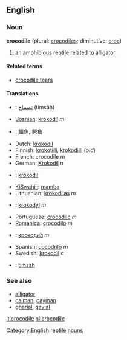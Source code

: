 ==English==

===Noun===
'''crocodile''' (plural: [[crocodiles]]; diminutive: [[croc]])

#an [[amphibious]] [[reptile]] related to [[alligator]].

====Related terms====
*[[crocodile tears]]

====Translations====
*{{ar}}: [[تمساح]] (timsāḥ)
*[[Bosnian]]: [[krokodil]] ''m''
*{{zh}}: [[鱷魚]], [[鳄鱼]]
*Dutch: [[krokodil]]
*Finnish: [[krokotiili]], [[krokodiili]] (''old'')
*French: crocodile ''m''
*German: [[Krokodil]] ''n''
*{{hu}}: [[krokodil]]
*[[KiSwahili]]: [[mamba]]
*Lithuanian: [[krokodilas]] ''m''
*{{pl}}: [[krokodyl]] ''m''
*Portuguese: [[crocodilo]] ''m''
*[[Romanica]]: [[crocodilo]] ''m''
*{{ru}}: [[крокодил|крокоди́л]] ''m''
*Spanish: [[cocodrilo]] ''m''
*Swedish: [[krokodil]] ''c''
*{{tr}}: [[timsah]]

===See also===
*[[alligator]]
*[[caiman]], [[cayman]]
*[[gharial]], [[gavial]]

[[Category:English reptile nouns]]

[[it:crocodile]]
[[nl:crocodile]]